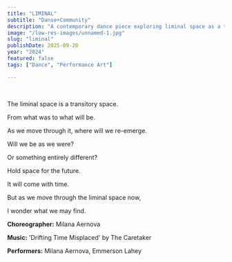 ```yaml
---
title: "LIMINAL"
subtitle: "Danse+Community"
description: "A contemporary dance piece exploring liminal space as a transitory space and a metaphor for life."
image: "/low-res-images/unnamed-1.jpg"
slug: "liminal"
publishDate: 2025-09-20
year: "2024"
featured: false
tags: ["Dance", "Performance Art"]

---
```



<YouTube id="TJLJj1Cmr3A" />

<br />

The liminal space is a transitory space.

From what was to what will be.

As we move through it, where will we re-emerge.

Will we be as we were?

Or something entirely different?

Hold space for the future.

It will come with time.

But as we move through the liminal space now,

I wonder what we may find.

**Choreographer:** Milana Aernova

**Music:** 'Drifting Time Misplaced' by The Caretaker

**Performers:** Milana Aernova, Emmerson Lahey